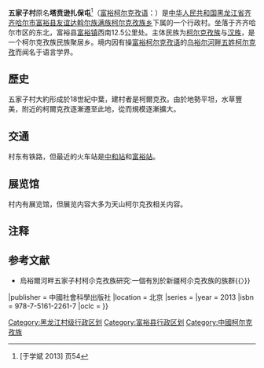 '''五家子村'''原名'''塔贲逊扎保屯'''<ref>[于学斌 2013] 页54</ref>（[[富裕柯尔克孜语|富裕柯尔克孜语]]：{{Lang|kjh-Latn|}}）是[[中华人民共和国|中华人民共和国]][[黑龙江省|黑龙江省]][[齐齐哈尔市|齐齐哈尔市]][[富裕县|富裕县]][[友谊达斡尔族满族柯尔克孜族乡|友谊达斡尔族满族柯尔克孜族乡]]下属的一个行政村。坐落于齐齐哈尔市区的东北，富裕县[[富裕镇|富裕镇]]西南12.5公里处。主体民族为[[柯尔克孜族|柯尔克孜族]]与[[汉族|汉族]]，是一个柯尔克孜族民族聚居乡。境内因有操[[富裕柯尔克孜语|富裕柯尔克孜语]]的[[乌裕尔河畔五姓柯尔克孜|乌裕尔河畔五姓柯尔克孜]]而闻名于语言学界。

==歷史==
五家子村大約形成於18世紀中葉，建村者是柯爾克孜。由於地勢平坦，水草豐美，附近的柯爾克孜逐漸遷至此地，從而規模逐漸擴大。
==交通==
村东有铁路，但最近的火车站是[[中和站_(黑龙江省)|中和站]]和[[富裕站|富裕站]]。
==展览馆==
村内有展览馆，但展览内容大多为天山柯尔克孜相关内容。
==注释==
{{reflist}}
==参考文献==
* {{cite book
|author = 于學斌
|title = {{〈}}烏裕爾河畔五家子村柯尒克孜族研究∶一個有別於新疆柯尒克孜族的族群{{〉}}
|publisher = 中國社會科學出版社
|location = 北京
|series = 
|year = 2013
|isbn = 978-7-5161-2261-7
|oclc = 
}}

{{富裕县行政区划}}
[[Category:黑龙江村级行政区划|Category:黑龙江村级行政区划]]
[[Category:富裕县行政区划|Category:富裕县行政区划]]
[[Category:中國柯尔克孜族|Category:中國柯尔克孜族]]